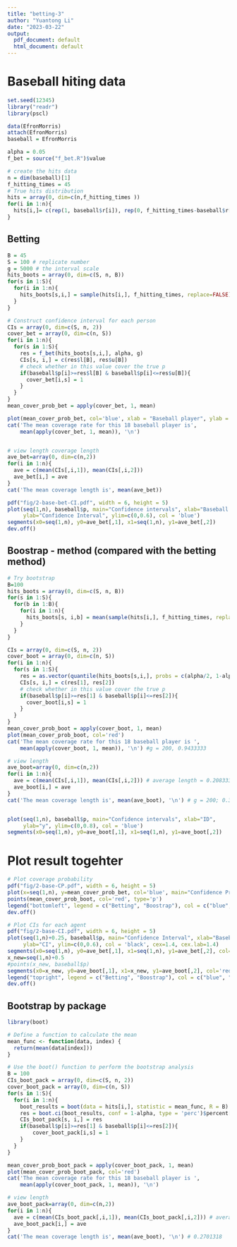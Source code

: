 ```yaml
---
title: "betting-3"
author: "Yuantong Li"
date: "2023-03-22"
output:
  pdf_document: default
  html_document: default
---
```

# Baseball hiting data

```r
set.seed(12345)
library("readr")
library(pscl)

data(EfronMorris)
attach(EfronMorris)
baseball = EfronMorris

alpha = 0.05
f_bet = source("f_bet.R")$value

# create the hits data
n = dim(baseball)[1]
f_hitting_times = 45
# True hits distribution
hits = array(0, dim=c(n,f_hitting_times ))
for(i in 1:n){
  hits[i,]= c(rep(1, baseball$r[i]), rep(0, f_hitting_times-baseball$r[i]))
}
```

## Betting
```r
B = 45
S = 100 # replicate number
g = 5000 # the interval scale
hits_boots = array(0, dim=c(S, n, B))
for(s in 1:S){
  for(i in 1:n){
    hits_boots[s,i,] = sample(hits[i,], f_hitting_times, replace=FALSE)
  }
}

# Construct confidence interval for each person
CIs = array(0, dim=c(S, n, 2))
cover_bet = array(0, dim=c(n, S))
for(i in 1:n){
  for(s in 1:S){
    res = f_bet(hits_boots[s,i,], alpha, g)
    CIs[s, i,] = c(res$l[B], res$u[B])
    # check whether in this value cover the true p
    if(baseball$p[i]>=res$l[B] & baseball$p[i]<=res$u[B]){
      cover_bet[i,s] = 1
    }
  }
}
mean_cover_prob_bet = apply(cover_bet, 1, mean) 

plot(mean_cover_prob_bet, col='blue', xlab = "Baseball player", ylab = "Coverage Probability")
cat('The mean coverage rate for this 18 baseball player is',
    mean(apply(cover_bet, 1, mean)), '\n') 


# view length coverage length
ave_bet=array(0, dim=c(n,2))
for(i in 1:n){
  ave = c(mean(CIs[,i,1]), mean(CIs[,i,2])) 
  ave_bet[i,] = ave
}
cat('The mean coverage length is', mean(ave_bet))

pdf("fig/2-base-bet-CI.pdf", width = 6, height = 5)
plot(seq(1,n), baseball$p, main="Confidence intervals", xlab="Baseball Player",
     ylab="Confidence Interval", ylim=c(0,0.6), col = 'blue')
segments(x0=seq(1,n), y0=ave_bet[,1], x1=seq(1,n), y1=ave_bet[,2])
dev.off()
```




## Boostrap - method (compared with the betting method)
```r
# Try bootstrap
B=100
hits_boots = array(0, dim=c(S, n, B))
for(s in 1:S){
  for(b in 1:B){
    for(i in 1:n){
      hits_boots[s, i,b] = mean(sample(hits[i,], f_hitting_times, replace=TRUE))
    }
  }
}

CIs = array(0, dim=c(S, n, 2))
cover_boot = array(0, dim=c(n, S))
for(i in 1:n){
  for(s in 1:S){
    res = as.vector(quantile(hits_boots[s,i,], probs = c(alpha/2, 1-alpha/2)))
    CIs[s, i,] = c(res[1], res[2])
    # check whether in this value cover the true p
    if(baseball$p[i]>=res[1] & baseball$p[i]<=res[2]){
      cover_boot[i,s] = 1
    }
  }
}
mean_cover_prob_boot = apply(cover_boot, 1, mean) 
plot(mean_cover_prob_boot, col='red')
cat('The mean coverage rate for this 18 baseball player is ',
    mean(apply(cover_boot, 1, mean)), '\n') #g = 200, 0.9433333

# view length
ave_boot=array(0, dim=c(n,2))
for(i in 1:n){
  ave = c(mean(CIs[,i,1]), mean(CIs[,i,2])) # average length = 0.2083333
  ave_boot[i,] = ave
}
cat('The mean coverage length is', mean(ave_boot), '\n') # g = 200; 0.3202333


plot(seq(1,n), baseball$p, main="Confidence intervals", xlab="ID",
     ylab="y", ylim=c(0,0.8), col = 'blue')
segments(x0=seq(1,n), y0=ave_boot[,1], x1=seq(1,n), y1=ave_boot[,2])

```
# Plot result togehter
```r
# Plot coverage probability
pdf("fig/2-base-CP.pdf", width = 6, height = 5)
plot(x=seq(1,n), y=mean_cover_prob_bet, col='blue', main="Confidence Probability", ylim=c(0,1), xlab='Baseball Player', ylab='CP', cex=1.4, cex.lab=1.4)
points(mean_cover_prob_boot, col='red', type='p')
legend("bottomleft", legend = c("Betting", "Boostrap"), col = c("blue", "red"), pch = c('o', "o"), cex=1.4)
dev.off()

# Plot CIs for each agent
pdf("fig/2-base-CI.pdf", width = 6, height = 5)
plot(seq(1,n)+0.25, baseball$p, main="Confidence Interval", xlab="Baseball Player",
     ylab="CI", ylim=c(0,0.6), col = 'black', cex=1.4, cex.lab=1.4)
segments(x0=seq(1,n), y0=ave_bet[,1], x1=seq(1,n), y1=ave_bet[,2], col='blue')
x_new=seq(1,n)+0.5
#points(x_new, baseball$p)
segments(x0=x_new, y0=ave_boot[,1], x1=x_new, y1=ave_boot[,2], col='red')
legend("topright", legend = c("Betting", "Boostrap"), col = c("blue", "red"), pch = c('l', "l"), cex=1.4)
dev.off()
```

## Bootstrap by package
```r
library(boot)

# Define a function to calculate the mean
mean_func <- function(data, index) {
  return(mean(data[index]))
}

# Use the boot() function to perform the bootstrap analysis
B = 100
CIs_boot_pack = array(0, dim=c(S, n, 2))
cover_boot_pack = array(0, dim=c(n, S))
for(s in 1:S){
  for(i in 1:n){
    boot_results = boot(data = hits[i,], statistic = mean_func, R = B)
    res = boot.ci(boot_results, conf = 1-alpha, type = 'perc')$percent[4:5]
    CIs_boot_pack[s, i,] = res
    if(baseball$p[i]>=res[1] & baseball$p[i]<=res[2]){
        cover_boot_pack[i,s] = 1
    }
  }
}

mean_cover_prob_boot_pack = apply(cover_boot_pack, 1, mean) 
plot(mean_cover_prob_boot_pack, col='red')
cat('The mean coverage rate for this 18 baseball player is ',
    mean(apply(cover_boot_pack, 1, mean)), '\n')

# view length
ave_boot_pack=array(0, dim=c(n,2))
for(i in 1:n){
  ave = c(mean(CIs_boot_pack[,i,1]), mean(CIs_boot_pack[,i,2])) # average length = 0.2083333
  ave_boot_pack[i,] = ave
}
cat('The mean coverage length is', mean(ave_boot), '\n') # 0.2701318

```



